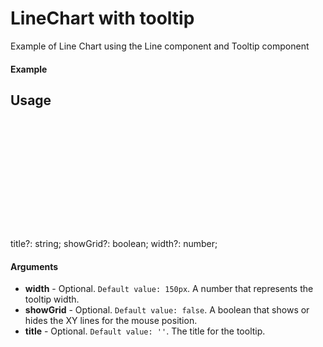 
<Meta of={Tooltip} title="Tooltip" />

# LineChart with tooltip

Example of Line Chart using the Line component and Tooltip component

#### Example

<Canvas of={Tooltip.Simple} />

## Usage

```ts
import { Line, Tooltip, Chart } from "tscharts";

const Example = () => {
  return (
    <Chart>
      <Line name="serie1" />
      <Tooltip width={230} />
    </Chart>
  );
};

export default Example;
```
title?: string;
  showGrid?: boolean;
  width?: number;
#### Arguments

- **width** - Optional. `Default value: 150px`. A number that represents the tooltip width.
- **showGrid** - Optional. `Default value: false`. A boolean that shows or hides the XY lines for the mouse position.
- **title** - Optional. `Default value: ''`. The title for the tooltip.
